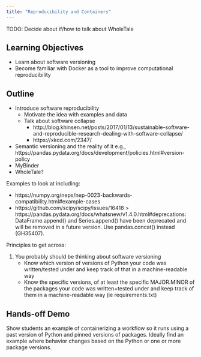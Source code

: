 ```yaml
---
title: "Reproducibility and Containers"
---
```


TODO: Decide about if/how to talk about WholeTale

## Learning Objectives

- Learn about software versioning
- Become familiar with Docker as a tool to improve computational reproducibility

## Outline

- Introduce software reproducibility
    - Motivate the idea with examples and data
    - Talk about software collapse
        - http://blog.khinsen.net/posts/2017/01/13/sustainable-software-and-reproducible-research-dealing-with-software-collapse/
        - https://xkcd.com/2347/
- Semantic versioning and the reality of it
    e.g., https://pandas.pydata.org/docs/development/policies.html#version-policy
- MyBinder
- WholeTale?

Examples to look at including:

- https://numpy.org/neps/nep-0023-backwards-compatibility.html#example-cases
- https://github.com/scipy/scipy/issues/16418
> https://pandas.pydata.org/docs/whatsnew/v1.4.0.html#deprecations: DataFrame.append() and Series.append() have been deprecated and will be removed in a future version. Use pandas.concat() instead (GH35407).

Principles to get across:

1. You probably should be thinking about software versioning
    - Know which version of versions of Python your code was written/tested under and keep track of that in a machine-readable way
    - Know the specific versions, of at least the specific MAJOR.MINOR of the packages your code was written+tested under and keep track of them in a machine-readable way (ie requirements.txt)

## Hands-off Demo

Show students an example of containerizing a workflow so it runs using a past version of Python and pinned versions of packages.
Ideally find an example where behavior changes based on the Python or one or more package versions.
